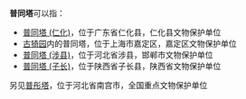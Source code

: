 '''普同塔'''可以指：

* [[普同塔_(仁化)|普同塔 (仁化)]]，位于广东省仁化县，仁化县文物保护单位
* [[古猗园|古猗园]]内的普同塔，位于上海市嘉定区，嘉定区文物保护单位
* [[普同塔_(涉县)|普同塔 (涉县)]]，位于河北省涉县，邯郸市文物保护单位
* [[普同塔_(子长)|普同塔 (子长)]]，位于陕西省子长县，陕西省文物保护单位

另见[[普彤塔|普彤塔]]，位于河北省南宫市，全国重点文物保护单位

{{disambig|cat=三字建筑物消歧义}}